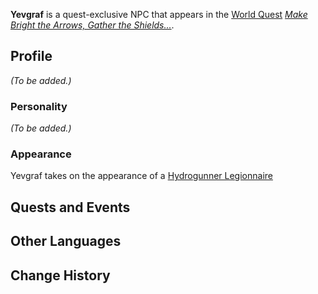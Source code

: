 {{Meta
<!-- Remove this template after adding the missing info -->
|missing_NPC_profile  = yes
}}
{{Character Infobox
|type             = Quest NPC
|image            = Fatui Hydrogunner Legionnaire Icon.png
|realname         = <!-- Optional, if different from in-game name -->
|deceased         = <!-- Past (for deceased prior to events of the game) or free response -->
|region           = Snezhnaya
|location         = Sumeru
|affiliation      = Fatui
|title            = 

|ancestry         = <!-- Clan/family -->
|father           = 
|mother           = 
|spouse           = 
|sibling          = 
|child            = 
|relative         = 

|voiceEN          = 
|voiceCN          = 
|voiceJP          = 
|dialoguereward   = 
}}
'''Yevgraf''' is a quest-exclusive NPC that appears in the [[World Quest]] ''[[Make Bright the Arrows, Gather the Shields...]]''.

==Profile==
<!--Detailed story/lore information goes here.-->
''(To be added.)''

===Personality===
''(To be added.)''

===Appearance===
<!--Keep appearance section short and concise. Limit to 2 paragraphs with 3-4 sentences each.-->
Yevgraf takes on the appearance of a [[Fatui Skirmisher - Hydrogunner Legionnaire|Hydrogunner Legionnaire]]

==Quests and Events==
{{Quests and Events}}
<!--
==Idle Quotes==
{{Dialogue start}}
: {{DIcon|Idle}} {{Tx}}
:: {{A|VO {{subst:PAGENAME}} 01.ogg}} "{{Tx}}"
{{Dialogue end}}

==Dialogue==
{{Dialogue start}}
:'''{{subst:PAGENAME}}:''' 
:{{DIcon}}
{{Dialogue end}}
<!--
==Event Dialogue==
===Event Name===
{{Dialogue start}}
:'''{{subst:PAGENAME}}:'''
{{Dialogue end}}

==Trivia==
* 
-->
==Other Languages==
{{Other Languages
|default_hidden = 1
|en      = Yevgraf
|zhs     = 叶夫格拉夫
|zhs_rm  = Yèfūgélāfū
|zht     = 葉夫格拉夫
|zht_rm  = Yèfūgélāfū
|ja      = イエッフグラフ
|ja_rm   = Ieffugurafu
|ko      = 예브그라프
|es      = Yevgraf
|fr      = Yevgraf
|ru      = Евграф
|th      = Yevgraf
|vi      = Yevgraf
|de      = Yevgraf
|id      = Yevgraf
|pt      = Yevgraf
|tr      = Yevgraf
|it      = Yevgraf
}}

==Change History==
{{Change History|3.4}}
<!--
==References==
{{Reflist}}
-->